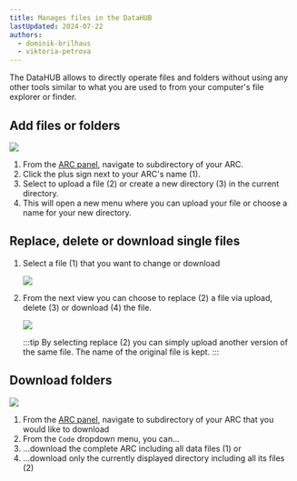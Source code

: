 ```yaml
---
title: Manages files in the DataHUB
lastUpdated: 2024-07-22
authors:
  - dominik-brilhaus
  - viktoria-petrova
---
```



The DataHUB allows to directly operate files and folders without using any other tools similar to what you are used to from your computer's file explorer or finder.

## Add files or folders

![](@images/datahub/datahub-add-files.drawio.png)

<Steps>

1. From the [ARC panel](/datahub/datahub-arc-panel), navigate to subdirectory of your ARC. 
2. Click the plus sign next to your ARC's name (1).
3. Select to upload a file (2) or create a new directory (3) in the current directory. 
4. This will open a new menu where you can upload your file or choose a name for your new directory. 

</Steps>



## Replace, delete or download single files

<Steps>

1. Select a file (1) that you want to change or download

    ![](@images/datahub/datahub-delete-file01.drawio.png)

2. From the next view you can choose to replace (2) a file via upload, delete (3) or download (4) the file. 
    
    ![](@images/datahub/datahub-delete-file02.drawio.png)

    :::tip
    By selecting replace (2) you can simply upload another version of the same file. The name of the original file is kept. 
    :::

</Steps>



## Download folders

![](@images/datahub/datahub-download.drawio.png)

<Steps>

1. From the [ARC panel](/datahub/datahub-arc-panel), navigate to subdirectory of your ARC that you would like to download
2. From the `Code` dropdown menu, you can...
3. ...download the complete ARC including all data files (1) or 
4. ...download only the currently displayed directory including all its files (2)

</Steps>
